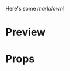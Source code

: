 
<Meta title="Complex-Components/Dropdown" />

Here's some _markdown_!

# Preview

<Preview>
  <Story name="default">
    <Container>
      <VStack w="full" h="full" spacing={8} alignItems="flex-start">
        <SimpleGrid columns={2} columnGap={3} rowGap={6} w="full">
          <GridItem colSpan={1}>
            <Dropdown
              options={accountOptions}
              name="account"
              label="Select Account"
              title="Select Account"
            />
          </GridItem>
        </SimpleGrid>
      </VStack>
    </Container>
  </Story>
</Preview>

# Props

<Props of={DateInput} />
